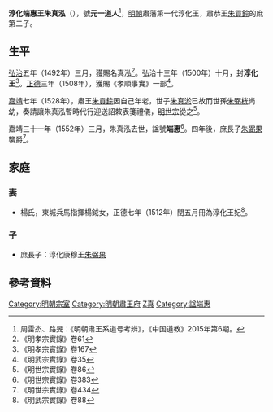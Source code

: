 '''淳化端惠王朱真泓'''（{{bd|15世紀||1552年||catIdx=Z朱}}），號'''元一道人'''<ref>周雷杰、路旻：《明朝肃王系道号考辨》，《中国道教》2015年第6期。</ref>，[[明朝|明朝]]肅藩第一代淳化王，肅恭王[[朱貢錝|朱貢錝]]的庶第二子。

==生平==
[[弘治|弘治]]五年（1492年）三月，獲賜名真泓<ref>《明孝宗實錄》卷61</ref>。弘治十三年（1500年）十月，封'''淳化王'''<ref>《明孝宗實錄》卷167</ref>。[[正德_(明朝)|正德]]三年（1508年），獲賜《孝順事實》一部<ref>《明武宗實錄》卷35</ref>。

[[嘉靖|嘉靖]]七年（1528年），肅王[[朱貢錝|朱貢錝]]因自己年老，世子[[朱真淤|朱真淤]]已故而世孫[[朱弼桄|朱弼桄]]尚幼，奏請讓朱真泓暫時代行迎送詔敕表箋禮儀，[[明世宗|明世宗]]從之<ref>《明世宗實錄》卷86</ref>。

嘉靖三十一年（1552年）三月，朱真泓去世，諡號'''端惠'''<ref>《明世宗實錄》卷383</ref>。四年後，庶長子[[朱弼果|朱弼果]]襲爵<ref>《明世宗實錄》卷434</ref>。

==家庭==
===妻===
*楊氏，東城兵馬指揮楊鉞女，正德七年（1512年）閏五月冊為淳化王妃<ref>《明武宗實錄》卷88</ref>。

===子===
*庶長子：淳化康穆王[[朱弼果|朱弼果]]

== 參考資料 ==
{{reflist|2}}

{{s-start}}
{{s-none|無|[[明朝|明政府]]封之}}
{{s-ttl|title=[[明朝藩王列表_(肅王系)#淳化國|明淳化國國王]]|years=1500年－1552年}}
{{s-aft|after=子康穆王[[朱弼果|朱弼果]]}}
{{end}}


[[Category:明朝宗室|Category:明朝宗室]]
[[Category:明朝肅王府|Category:明朝肅王府]]
[[Category:朱姓|Z真]]
[[Category:諡端惠|Category:諡端惠]]